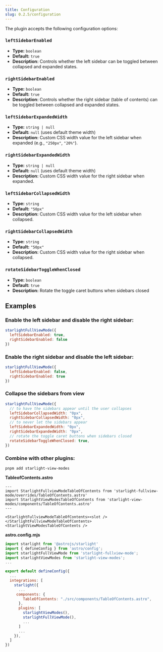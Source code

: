 ```yaml
---
title: Configuration
slug: 0.2.5/configuration
---
```


The plugin accepts the following configuration options:

### `leftSidebarEnabled`

* **Type:** `boolean`
* **Default:** `true`
* **Description:** Controls whether the left sidebar can be toggled between collapsed and expanded states.

### `rightSidebarEnabled`

* **Type:** `boolean`
* **Default:** `true`
* **Description:** Controls whether the right sidebar (table of contents) can be toggled between collapsed and expanded states.

### `leftSidebarExpandedWidth`

* **Type:** `string | null`
* **Default:** `null` (uses default theme width)
* **Description:** Custom CSS width value for the left sidebar when expanded (e.g., `"250px"`, `"20%"`).

### `rightSidebarExpandedWidth`

* **Type:** `string | null`
* **Default:** `null` (uses default theme width)
* **Description:** Custom CSS width value for the right sidebar when expanded.

### `leftSidebarCollapsedWidth`

* **Type:** `string`
* **Default:** `"50px"`
* **Description:** Custom CSS width value for the left sidebar when collapsed.

### `rightSidebarCollapsedWidth`

* **Type:** `string`
* **Default:** `"50px"`
* **Description:** Custom CSS width value for the right sidebar when collapsed.

### `rotateSidebarToggleWhenClosed`

* **Type:** `boolean`
* **Default:** `true`
* **Description:** Rotate the toggle caret buttons when sidebars closed


## Examples

### Enable the left sidebar and disable the right sidebar:

```js
starlightFullViewMode({
  leftSidebarEnabled: true,
  rightSidebarEnabled: false
})
```

### Enable the right sidebar and disable the left sidebar:

```js
starlightFullViewMode({
  leftSidebarEnabled: false,
  rightSidebarEnabled: true
})
```

### Collapse the sidebars from view

```js
starlightFullViewMode({
  // to have the sidebars appear until the user collapses
  leftSidebarCollapsedWidth: "0px",
  rightSidebarCollapsedWidth: "0px",
  // to never let the sidebars appear
  leftSidebarExpandedWidth: "0px",
  rightSidebarExpandedWidth: "0px",
  // rotate the toggle caret buttons when sidebars closed
  rotateSidebarToggleWhenClosed: true,
})

```

### Combine with other plugins:

```
pnpm add starlight-view-modes
```

**TableofContents.astro**

```astro
---
import StarlightFullviewModeTableOfContents from 'starlight-fullview-mode/overrides/TableOfContents.astro'
import StarlightViewModesTableOfContents from 'starlight-view-modes/components/TableOfContents.astro'
---

<StarlightFullviewModeTableOfContents><slot /></StarlightFullviewModeTableOfContents>
<StarlightViewModesTableOfContents />
```

**astro.config.mjs**

```js
import starlight from '@astrojs/starlight'
import { defineConfig } from 'astro/config';
import starlightFullViewMode from 'starlight-fullview-mode';
import starlightViewModes from 'starlight-view-modes';
...

export default defineConfig({
  ...
  integrations: [
    starlight({
      ...
     components: {
        TableOfContents: "./src/components/TableOfContents.astro",
      },
      plugins: [
        starlightViewModes(),
        starlightFullViewMode(),
        ...
      ]
      ...
    }),
  ]
})

```
